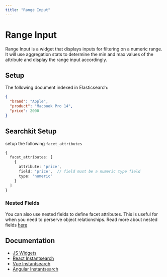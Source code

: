```yaml
---
title: "Range Input"
---
```


# Range Input

Range Input is a widget that displays inputs for filtering on a numeric range. It will use aggregation stats to determine the min and max values of the attribute and display the range input accordingly.

## Setup

The following document indexed in Elasticsearch:

```json
{
  "brand": "Apple",
  "product": "Macbook Pro 14",
  "price": 2000
}
```

## Searchkit Setup

setup the following `facet_attributes`

```ts
{
  facet_attributes: [
    { 
      attribute: 'price', 
      field: 'price',  // field must be a numeric type field
      type: 'numeric' 
    }
  ]
}

```

### Nested Fields

You can also use nested fields to define facet attributes. This is useful for when you need to perserve object relationships. Read more about nested fields [here](/docs/guides/facets/string-based-facets#nested-fields-support)

## Documentation

- [JS Widgets](https://www.algolia.com/doc/api-reference/widgets/numeric-menu/js/)
- [React Instantsearch](https://www.algolia.com/doc/api-reference/widgets/numeric-menu/react/)
- [Vue Instantsearch](https://www.algolia.com/doc/api-reference/widgets/numeric-menu/vue/)
- [Angular Instantsearch](https://www.algolia.com/doc/api-reference/widgets/numeric-menu/angular/)